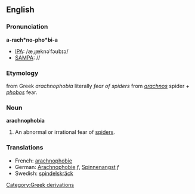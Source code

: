 ==English==

===Pronunciation===
'''a-rach*no-pho*bi-a'''
*[[IPA]]: /æˌɻæknəˈfəʊbɪə/
*[[SAMPA]]: //

===Etymology===
{{L.}} from Greek ''arachnophobia'' literally ''fear of spiders'' from ''[[arachnos]]'' spider + ''[[phobos]]'' fear.

===Noun===
'''arachnophobia'''
# An abnormal or irrational fear of [[spider]]s.

===Translations===
*French: [[arachnophobie]]
*German: [[Arachnophobie]] ''f'', [[Spinnenangst]] ''f''
*Swedish: [[spindelskräck]]

[[Category:Greek derivations]]
